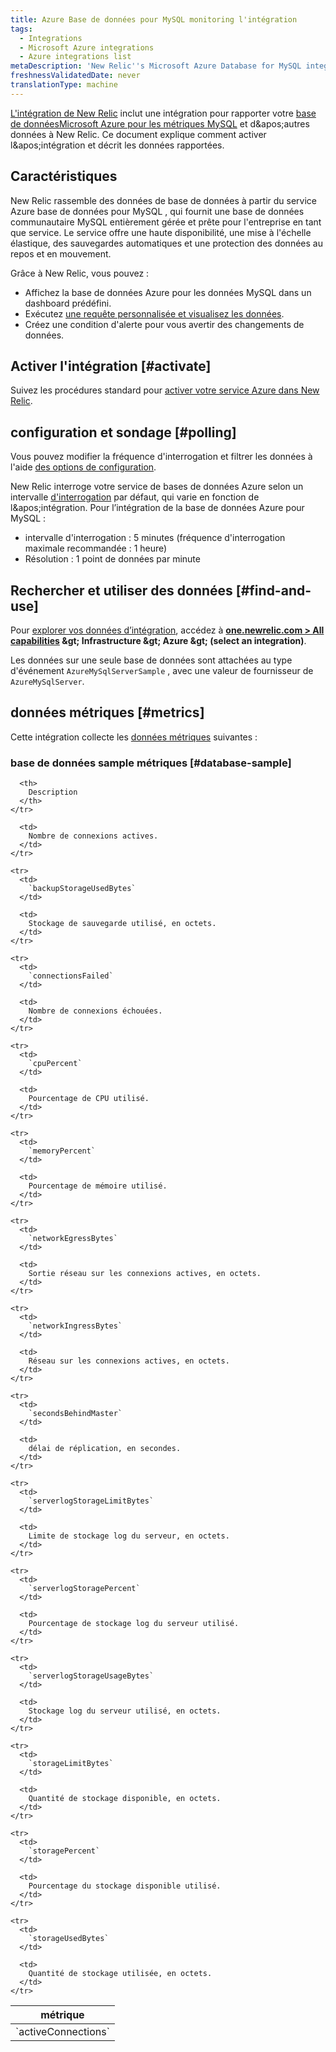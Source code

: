 ```yaml
---
title: Azure Base de données pour MySQL monitoring l'intégration
tags:
  - Integrations
  - Microsoft Azure integrations
  - Azure integrations list
metaDescription: 'New Relic''s Microsoft Azure Database for MySQL integration: what data it reports and how to enable it.'
freshnessValidatedDate: never
translationType: machine
---
```


[L'intégration de New Relic](/docs/infrastructure/introduction-infra-monitoring) inclut une intégration pour rapporter votre [base de donnéesMicrosoft Azure pour les métriques MySQL](https://azure.microsoft.com/en-us/services/mysql/) et d&amp;apos;autres données à New Relic. Ce document explique comment activer l&amp;apos;intégration et décrit les données rapportées.

## Caractéristiques

New Relic rassemble des données de base de données à partir du service Azure base de données pour MySQL , qui fournit une base de données communautaire MySQL entièrement gérée et prête pour l'entreprise en tant que service. Le service offre une haute disponibilité, une mise à l'échelle élastique, des sauvegardes automatiques et une protection des données au repos et en mouvement.

Grâce à New Relic, vous pouvez :

* Affichez la base de données Azure pour les données MySQL dans un dashboard prédéfini.
* Exécutez [une requête personnalisée et visualisez les données](/docs/infrastructure/integrations-getting-started/getting-started/use-integration-data-new-relic-insights).
* Créez une condition d'alerte pour vous avertir des changements de données.

## Activer l'intégration [#activate]

Suivez les procédures standard pour [activer votre service Azure dans New Relic](/docs/infrastructure/microsoft-azure-integrations/getting-started/activate-azure-integrations).

## configuration et sondage [#polling]

Vous pouvez modifier la fréquence d'interrogation et filtrer les données à l'aide [des options de configuration](/docs/integrations/new-relic-integrations/getting-started/configure-polling-frequency-data-collection-cloud-integrations).

New Relic interroge votre service de bases de données Azure selon un intervalle [d'interrogation](/docs/integrations/microsoft-azure-integrations/getting-started/azure-integration-polling) par défaut, qui varie en fonction de l&amp;apos;intégration. Pour l’intégration de la base de données Azure pour MySQL :

* intervalle d'interrogation : 5 minutes (fréquence d'interrogation maximale recommandée : 1 heure)
* Résolution : 1 point de données par minute

## Rechercher et utiliser des données [#find-and-use]

Pour [explorer vos données d’intégration](/docs/infrastructure/integrations/find-use-infrastructure-integration-data), accédez à <DNT>**[one.newrelic.com &gt; All capabilities](https://one.newrelic.com/all-capabilities) &amp;gt; Infrastructure &amp;gt; Azure &amp;gt; (select an integration)**</DNT>.

Les données sur une seule base de données sont attachées au type d'événement `AzureMySqlServerSample` , avec une valeur de fournisseur de `AzureMySqlServer`.

## données métriques [#metrics]

Cette intégration collecte les [données métriques](/docs/infrastructure/integrations-getting-started/getting-started/understand-integration-data-data-types#metric) suivantes :

### base de données sample métriques [#database-sample]

<table>
  <thead>
    <tr>
      <th style={{ width: "300px" }}>
        métrique
      </th>

      <th>
        Description
      </th>
    </tr>
  </thead>

  <tbody>
    <tr>
      <td>
        `activeConnections`
      </td>

      <td>
        Nombre de connexions actives.
      </td>
    </tr>

    <tr>
      <td>
        `backupStorageUsedBytes`
      </td>

      <td>
        Stockage de sauvegarde utilisé, en octets.
      </td>
    </tr>

    <tr>
      <td>
        `connectionsFailed`
      </td>

      <td>
        Nombre de connexions échouées.
      </td>
    </tr>

    <tr>
      <td>
        `cpuPercent`
      </td>

      <td>
        Pourcentage de CPU utilisé.
      </td>
    </tr>

    <tr>
      <td>
        `memoryPercent`
      </td>

      <td>
        Pourcentage de mémoire utilisé.
      </td>
    </tr>

    <tr>
      <td>
        `networkEgressBytes`
      </td>

      <td>
        Sortie réseau sur les connexions actives, en octets.
      </td>
    </tr>

    <tr>
      <td>
        `networkIngressBytes`
      </td>

      <td>
        Réseau sur les connexions actives, en octets.
      </td>
    </tr>

    <tr>
      <td>
        `secondsBehindMaster`
      </td>

      <td>
        délai de réplication, en secondes.
      </td>
    </tr>

    <tr>
      <td>
        `serverlogStorageLimitBytes`
      </td>

      <td>
        Limite de stockage log du serveur, en octets.
      </td>
    </tr>

    <tr>
      <td>
        `serverlogStoragePercent`
      </td>

      <td>
        Pourcentage de stockage log du serveur utilisé.
      </td>
    </tr>

    <tr>
      <td>
        `serverlogStorageUsageBytes`
      </td>

      <td>
        Stockage log du serveur utilisé, en octets.
      </td>
    </tr>

    <tr>
      <td>
        `storageLimitBytes`
      </td>

      <td>
        Quantité de stockage disponible, en octets.
      </td>
    </tr>

    <tr>
      <td>
        `storagePercent`
      </td>

      <td>
        Pourcentage du stockage disponible utilisé.
      </td>
    </tr>

    <tr>
      <td>
        `storageUsedBytes`
      </td>

      <td>
        Quantité de stockage utilisée, en octets.
      </td>
    </tr>
  </tbody>
</table>